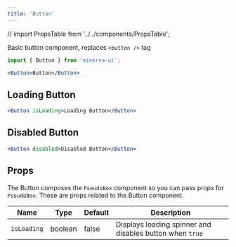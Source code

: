 ```yaml
---
title: 'Button'
---
```


// import PropsTable from '../../components/PropsTable';

Basic button component, replaces `<button />` tag

```js
import { Button } from 'minerva-ui';
```

```jsx live
<Button>Button</Button>
```

## Loading Button

```jsx live
<Button isLoading>Loading Button</Button>
```

## Disabled Button

```jsx live
<Button disabled>Disabled Button</Button>
```

## Props

The Button composes the `PseudoBox` component so you can pass props for
`PseudoBox`. These are props related to the Button component.

|Name|Type|Default|Description|
| --- | --- | --- | --- |
| `isLoading` | boolean | false | Displays loading spinner and disables button when `true`|
